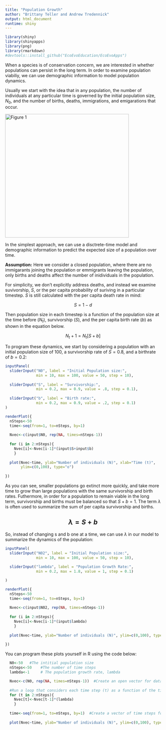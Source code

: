```yaml
---
title: "Population Growth"
author: "Brittany Teller and Andrew Tredennick"
output: html_document
runtime: shiny
---
```


```r
library(shiny)
library(shinyapps)
library(png)
library(rmarkdown)
#devtools::install_github("EcoEvoEducation/EcoEvoApps")

```
When a species is of conservation concern, we are interested in whether populations can persist in the long term. In order to examine population viabiliy, we can use demographic information to model population dynamics.

Usually we start with the idea that in any population, the number of individuals at any particular time is governed by the initial population size, $N_0$, and the number of births, deaths, immigrations, and emigarations that occur.

<img src="figures/Fig1.png" alt="Figure 1" style="width: 400px;"/>

In the simplest approach, we can use a disctrete-time model and demographic information to predict the expected size of a population over time.

**Assumption:** Here we consider a closed population, where there are no immigarants joining the population or emmigrants leaving the population, only births and deaths affect the number of inidividuals in the population.

For simplicity, we don't explicitly address deaths, and instead we examine suvivorship, $S$, or the per capita probability of suriving in a particular timestep. $S$ is still calculated with the per capita death rate in mind:

$$S=1-d$$

Then population size in each timestep is a function of the population size at the time before ($N_t$), survivorship ($S$), and the per capita birth rate ($b$) as shown in the equation below.

$$N_t+1=N_t [S+b]$$

To program these dynamics, we start by considering a population with an initial population size of 100, a survivorship rate of $S=0.8$, and a birthrate of $b=0.2$:

```r
inputPanel(
  sliderInput("N0", label = "Initial Population size:",
              min = 10, max = 100, value = 50, step = 10),
  
  sliderInput("S", label = "Survivorship:",
              min = 0.2, max = 0.9, value = .8, step = 0.1),
  
  sliderInput("b", label = "Birth rate:",
              min = 0.2, max = 0.9, value = .2, step = 0.1)
)

renderPlot({
  nSteps<-50
  time<-seq(from=1, to=nSteps, by=1)
  
  Nvec<-c(input$N0, rep(NA, times=nSteps-1))
  
  for (i in 2:nSteps){
    Nvec[i]<-Nvec[i-1]*(input$S+input$b)
    }
  
  plot(Nvec~time, ylab="Number of individuals (N)", xlab="Time (t)",
       ylim=c(0,100), type="o")
    
})
```

As you can see, smaller populations go extinct more quickly, and take more time to grow than large populations with the same survivorship and birth rates. Futhermore, in order for a population to remain viable in the long term, survivorship and births must be balanced so that $S+b=1$. The term  $\lambda$  is often used to summarize the sum of per capita survivorship and births.

## $$\lambda= S+b$$

So, instead of changing s and b one at a time, we can use $\lambda$ in our model to summarize the dynamics of the population:

```r
inputPanel(
  sliderInput("N02", label = "Initial Population size:",
              min = 10, max = 100, value = 50, step = 10),
  
  sliderInput("lambda", label = "Population Growth Rate:",
              min = 0.2, max = 1.8, value = 1, step = 0.1)

)

renderPlot({
  nSteps<-50
  time<-seq(from=1, to=nSteps, by=1)
  
  Nvec<-c(input$N02, rep(NA, times=nSteps-1))
  
  for (i in 2:nSteps){
    Nvec[i]<-Nvec[i-1]*(input$lambda)
    }
  
  plot(Nvec~time, ylab="Number of individuals (N)", ylim=c(0,100), type="o")
    
})
```

You can program these plots yourself in R using the code below:

```r
  
  N0<-50   #The intitial population size
  nSteps<-50    #The number of time steps
  lambda<-1     # The population growth rate, lambda

  Nvec<-c(N0, rep(NA, times=nSteps-1))  #Create an open vector for data
  
  #Run a loop that considers each time step (t) as a function of the time step before it (t-1) and lambda
  for (t in 2:nSteps){
    Nvec[t]<-Nvec[t-1]*(lambda)
    }
  
  time<-seq(from=1, to=nSteps, by=1)  #Create a vector of time steps for plotting
  
  plot(Nvec~time, ylab="Number of individuals (N)", ylim=c(0,100), type="o")  #plot the results

```

